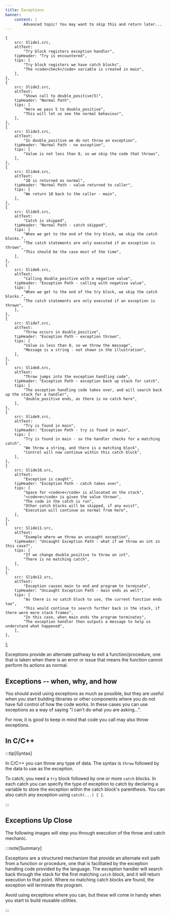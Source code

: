 ```yaml
---
title: Exceptions
banner:
    content: |
        Advanced topic! You may want to skip this and return later...
---
```




    {
        src: Slide1.src,
        altText:
            "Try block registers exception handler",
        tipHeader: "Try is encountered",
        tips: [
            "Try block registers we have catch blocks",
            "The <code>check</code> variable is created in main",
        ],
    },
    {
        src: Slide2.src,
        altText:
            "Shows call to double_positive(5)",
        tipHeader: "Normal Path",
        tips: [
            "Here we pass 5 to double_positive",
            "This will let us see the normal behaviour",
        ],
    },
    {
        src: Slide3.src,
        altText:
            "In double_positive we do not throw an exception",
        tipHeader: "Normal Path - no exception",
        tips: [
            "Value is not less than 0, so we skip the code that throws",
        ],
    },
    {
        src: Slide4.src,
        altText:
            "10 is returned as normal",
        tipHeader: "Normal Path - value returned to caller",
        tips: [
            "We return 10 back to the caller - main",
        ],
    },
    {
        src: Slide5.src,
        altText:
            "Catch is skipped",
        tipHeader: "Normal Path - catch skipped",
        tips: [
            "When we get to the end of the try block, we skip the catch blocks.",
            "The catch statements are only executed if an exception is thrown",
            "This should be the case most of the time",
        ],
    },
    {
        src: Slide6.src,
        altText:
            "Calling double_positive with a negative value",
        tipHeader: "Exception Path - calling with negative value",
        tips: [
            "When we get to the end of the try block, we skip the catch blocks.",
            "The catch statements are only executed if an exception is thrown",
        ],
    },
    {
        src: Slide7.src,
        altText:
            "Throw occurs in double_positive",
        tipHeader: "Exception Path - exception thrown",
        tips: [
            "Value is less than 0, so we throw the message",
            "Message is a string - not shown in the illustration",
        ],
    },
    {
        src: Slide8.src,
        altText:
            "Throw jumps into the exception handling code",
        tipHeader: "Exception Path - exception back up stack for catch",
        tips: [
            "The exception handling code takes over, and will search back up the stack for a handler",
            "double_positive ends, as there is no catch here",
        ],
    },
    {
        src: Slide9.src,
        altText:
            "Try is found in main",
        tipHeader: "Exception Path - try is found in main",
        tips: [
            "Try is found in main - so the handler checks for a matching catch",
            "We threw a string, and there is a matching block",
            "Control will now continue within this catch block",
        ],
    },
    {
        src: Slide10.src,
        altText:
            "Exception is caught",
        tipHeader: "Exception Path - catch takes over",
        tips: [
            "Space for <code>e</code> is allocated on the stack",
            "<code>e</code> is given the value thrown",
            "The code in the catch is run",
            "Other catch blocks will be skipped, if any exist",
            "Execution will continue as normal from here",
        ],
    },
    {
        src: Slide11.src,
        altText:
            "Example where we throw an uncaught exception",
        tipHeader: "Uncaught Exception Path - what if we throw an int in this case?",
        tips: [
            "If we change double_positive to throw an int",
            "There is no matching catch",
        ],
    },
    {
        src: Slide12.src,
        altText:
            "Exception causes main to end and program to terminate",
        tipHeader: "Uncaught Exception Path - main ends as well",
        tips: [
            "As there is no catch block to use, the current function ends too",
            "This would continue to search further back in the stack, if there were more stack frames",
            "In this case, when main ends the program terminates",
            "The exception handler then outputs a message to help us understand what happened",
        ],
    },
];

Exceptions provide an alternate pathway to exit a function/procedure, one that is taken when there is an error or issue that means the function cannot perform its actions as normal.

## Exceptions -- when, why, and how

You should avoid using exceptions as much as possible, but they are useful when you start building libraries or other components where you do not have full control of how the code works. In these cases you can use exceptions as a way of saying "I can't do what you are asking...".

For now, it is good to keep in mind that code you call may also throw exceptions.

## In C/C++

:::tip[Syntax]

In C/C++ you can throw any type of data. The syntax is `throw` followed by the data to use as the exception.

To catch, you need a `try` block followed by one or more `catch` blocks. In each catch you can specify the type of exception to catch by declaring a variable to store the exception within the catch block's parenthesis. You can also catch any exception using `catch(...) { }`.

:::

## Exceptions Up Close

The following images will step you through execution of the throw and catch mechanic.

<MySwiper client:only height="" images={ExceptionSwiper}></MySwiper>

:::note[Summary]

Exceptions are a structured mechanism that provide an alternate exit path from a function or procedure, one that is facilitated by the exception handling code provided by the language. The exception handler will search back through the stack for the first matching `catch` block, and it will return execution to that point. Where no matching catch blocks are found, the exception will terminate the program.

Avoid using exceptions where you can, but these will come in handy when you start to build reusable utilities.

:::
